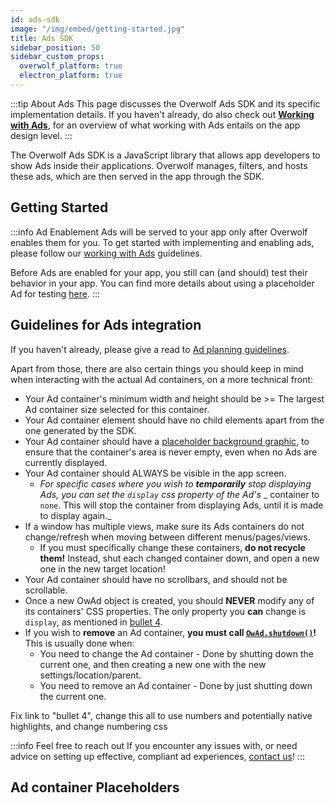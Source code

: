 ```yaml
---
id: ads-sdk
image: "/img/embed/getting-started.jpg"
title: Ads SDK
sidebar_position: 50
sidebar_custom_props:
  overwolf_platform: true
  electron_platform: true
---
```


:::tip About Ads
This page discusses the Overwolf Ads SDK and its specific implementation details.
If you haven't already, do also check out [**Working with Ads**][working-with-ads], for an overview
of what working with Ads entails on the app design level.
:::

The Overwolf Ads SDK is a JavaScript library that allows app developers to show Ads inside their applications.
Overwolf manages, filters, and hosts these ads, which are then served in the app through the SDK.

## Getting Started

:::info Ad Enablement
Ads will be served to your app only after Overwolf enables them for you.
To get started with implementing and enabling ads, please follow our [working with Ads][working-with-ads] guidelines.

Before Ads are enabled for your app, you still can (and should) test their behavior in your app.
You can find more details about using a placeholder Ad for testing [here](/start/test-your-app/how-to-test-your-app#ads).
:::


<Setup/>


## Guidelines for Ads integration

If you haven't already, please give a read to [Ad planning guidelines](working-with-ads#ad-planning-guidelines).

Apart from those, there are also certain things you should keep in mind when interacting with the actual Ad containers, on a more technical front:

- Your Ad container's minimum width and height should be >= The largest Ad container size selected for this container.
- Your Ad container element should have no child elements apart from the one generated by the SDK.
- Your Ad container should have a [placeholder background graphic](#ad-container-placeholders), to ensure that the container's area is never empty, even when no Ads are currently displayed.
- Your Ad container should ALWAYS be visible in the app screen.
  - _For specific cases where you wish to **temporarily** stop displaying Ads, you can set the `display` css property of the Ad's_
    _ container to `none`. This will stop the container from displaying Ads, until it is made to display again._
- If a window has multiple views, make sure its Ads containers do not change/refresh when moving between different menus/pages/views.
  - If you must specifically change these containers, **do not recycle them!** Instead, shut each changed container down, and open a new one in the new target location!
- Your Ad container should have no scrollbars, and should not be scrollable.
- Once a new OwAd object is created, you should **NEVER** modify any of its containers' CSS properties. The only property you **can** change is `display`, as mentioned in [bullet 4](#:~:text=For%20specific%20cases%20where%20you%20wish%20to%20temporarily%20stop%20displaying%20Ads).
- If you wish to **remove** an Ad container, **you must call [`OwAd.shutdown()`](/api/general/ads-sdk/overwolf-platform/owad#shutdown)!** This is usually done when:
  - You need to change the Ad container - Done by shutting down the current one, and then creating a new one with the new settings/location/parent.
  - You need to remove an Ad container - Done by just shutting down the current one.

<SkipMe type="TODO">
Fix link to "bullet 4", change this all to use numbers and potentially native highlights, and change numbering css
</SkipMe>


:::info Feel free to reach out
If you encounter any issues with, or need advice on setting up effective, compliant ad experiences, [contact us](/support/contact-us)!
:::

## Ad container Placeholders


<AdContainerPlaceholder/>

[working-with-ads]: working-with-ads